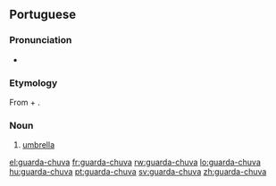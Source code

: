 ==Portuguese==

===Pronunciation===
* {{IPA|lang=pt|/ɡwaʀdaˈʃuva/}}

===Etymology===
From {{term|guardar||to guard}} + {{term|chuva||rain}}.

===Noun===
{{infl|pt|noun}}

# [[umbrella]]

[[el:guarda-chuva]]
[[fr:guarda-chuva]]
[[rw:guarda-chuva]]
[[lo:guarda-chuva]]
[[hu:guarda-chuva]]
[[pt:guarda-chuva]]
[[sv:guarda-chuva]]
[[zh:guarda-chuva]]